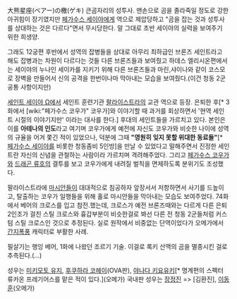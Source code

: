 大熊星座(ベアー)の檄(ゲキ)
큰곰자리의 성투사. 맨손으로 곰을 졸라죽일 정도로 강한 아귀힘이 장기였지만 [[페가수스 세이야]]에게 역으로 제압당하고 "곰을 잡는 것과 성투사를 상대하는 것은 다르다"면서 무시당한다. 말 그대로 초반 세이야의 실력을 보여주기 위한 희생양.

그래도 12궁편 후반에서 성역의 잡병들을 상대로 아무리 최하급인 브론즈 세인트라고 해도 잡병과는 차원이 다르다는 것들 다른 브론즈들과 보여줬고 하데스 엘리시온편에서는 세이야의 누나인 세이카를 지키기 위해 다른 브론즈들과 마린,샤이나와 같이 코스모로 장벽을 만들어서 신의 공격을 한번이나마 막아내는 모습을 보여줬다.(이건 청동 2군 공통 사항이지만) 

[[세인트 세이야 Ω]]에서 세인트 훈련기관 [[팔라이스트라]]의 교관 역으로 등장. 은퇴한 후[* 3화에서 [wiki:"페가수스 코우가" 코우가]와 이야기할 때 과거를 회상하면서 '현역 세인트 시절의 이야기지만' 이라는 대사를 한다.] 후대의 세인트들을 가르치고 있다. 본인은 이를 '''아테나의 인도'''라고 여기며 코우가에게 예전에 자신도 코우가와 비슷한 나이에 성역의 규율을 어겨 쫓긴 적이 있었으나, 덕분에 그때 '''"영원히 잊지 못할 위대한 동료들"'''[* [[페가수스 세이야]]를 비롯한 청동좀비 5인방]을 만날 수 있었다고 말해주면서 진정한 세인트란 자신의 신념을 관철하는 사람이라 가르치며 격려해주었다. 그리고 [[페가수스 코우가]]와 [[드래곤 류호]]의 결투를 보고 코우가에게 내려질 벌칙을 면제하도록 분위기도 조성했다. 

팔라이스트라에 [[마시안]]들이 대대적으로 침공하자 앞장서서 저항하면서 사기를 드높이고, 탈출하는 코우가 일행들을 위해 홀로 마시안들을 막아내는 모습도 보여주었다. 74화에서 베어의 크로스를 입고 참전.했는데, 크로스가 예전 브론즈때와는 다르게 다른 은퇴 2인조가 걸친 스틸 크로스와 흉갑부분이 비슷한걸로 봐선 다른 전 청동 2군들처럼 커스텀 스틸 크로스인 것으로 추정된다. 실로 원작에서 비중없는 단역이었다가 오메가에서 [[간지폭풍]] 캐릭터로 부활한 사례.

필살기는 행잉 베어, 1화에 나왔던 조르기 기술. 이걸로 록키 산맥의 곰을 멸종시킨 걸로 추측된다.(...)

성우는 [[미키모토 유지]], [[후쿠하라 코헤이]](OVA판), [[야나다 키요유키]][* 명계편의 스펙터 류카온 프레기어스를 맡은 적이 있다.](오메가) 국내판 성우는 [[장정진]] => [김환진], [[이동훈]](오메가)
